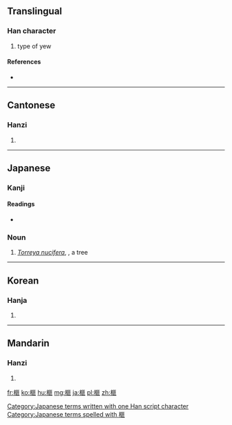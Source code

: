 ==Translingual==

===Han character===
{{Han char|rn=75|rad=木|as=10|sn=14|four=41911|canj=DSLY}}

# type of yew

====References====
* {{Han ref|kx=0544.020|dkj=15258|dj=0931.210|hdz=21260.010|uh=69A7|ud=27047|bh=E249|bd=57929}}

----

==Cantonese==

===Hanzi===
{{yue-hanzi|jyut=|y=fei2}}

# {{defn|lang=yue|sort=木10}}

----

==Japanese==

===Kanji===
{{ja-kanji|grade=|rs=木10}}

====Readings====
* {{ja-readings|on=[[ひ]] (hi)|kun=[[かや]] (kaya)}}

===Noun===
{{ja-noun|k|hira=かや|rom=kaya}}

# ''[[Torreya nucifera]]'', {{vern|Japanese nutmeg}}, a tree

[[Category:Japanese terms written with one Han script character]]
[[Category:Japanese terms spelled with 榧]]


----

==Korean==

===Hanja===
{{ko-hanja|hangeul=비|eumhun=|rv=bi|mr=pi|y=pi}}

# {{defn|lang=ko|sort=木10}}

----

==Mandarin==

===Hanzi===
{{cmn-hanzi|pin=[[fěi]] ([[fei3]]), [[mǎ]] ([[ma3]])|wg=fei<sup>3</sup>, ma<sup>3</sup>}}

# {{defn|lang=cmn|sort=木10}}

[[fr:榧]]
[[ko:榧]]
[[hu:榧]]
[[mg:榧]]
[[ja:榧]]
[[pl:榧]]
[[zh:榧]]